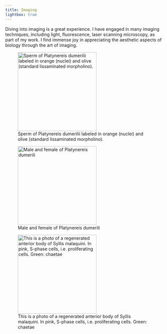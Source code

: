 ```yaml
---
title: Imaging
lightbox: true
---
```


Diving into imaging is a great experience. I have engaged in many imaging techniques, including light, fluorescence, laser scanning microscopy, as part of my work. I find immense joy in appreciating the aesthetic aspects of biology through the art of imaging.

::: {layout-nrow="1"}
![Sperm of Platynereis dumerilii labeled in orange (nuclei) and olive (standard lissaminated morpholino).](gamete-carving.jpg){group="my-gallery" height="250px"}

![Male and female of Platynereis dumerili](FemaleMale.png){group="my-gallery" height="250px"}

![This is a photo of a regenerated anterior body of Syllis malaquini. In pink, S-phase cells, i.e. proliferating cells. Green: chaetae](dramasyllis.jpg){group="my-gallery" height="250px"}
:::
